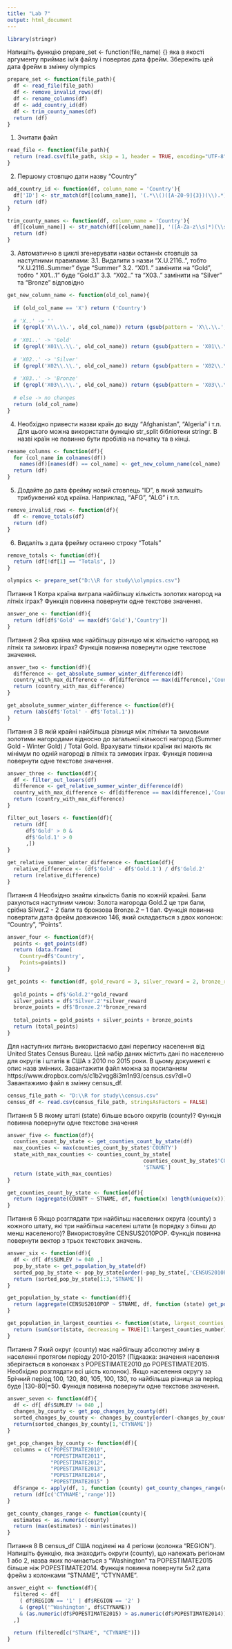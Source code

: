 ---
title: "Lab 7"
output: html_document
---

```{r}
library(stringr)
```
Напишіть функцію prepare_set <- function(file_name) {} яка в якості аргументу приймає ім’я файлу і повертає дата фрейм. Збережіть цей дата фрейм в змінну olympics
```{r}
prepare_set <- function(file_path){
  df <- read_file(file_path)
  df <- remove_invalid_rows(df)
  df <- rename_columns(df)
  df <- add_country_id(df)
  df <- trim_county_names(df)
  return (df)
}
```
1. Зчитати файл
```{r}
read_file <- function(file_path){
  return (read.csv(file_path, skip = 1, header = TRUE, encoding="UTF-8", stringsAsFactors = FALSE))
}
```
2. Першому стовпцю дати назву “Country”
```{r}
add_country_id <- function(df, column_name = 'Country'){
  df['ID'] <- str_match(df[[column_name]], '(.*\\()([A-Z0-9]{3})(\\).*)')[,3]
  return (df)
}
```

```{r}
trim_county_names <- function(df, column_name = 'Country'){
  df[[column_name]] <- str_match(df[[column_name]], '([A-Za-z\\s]*)(\\s\\(.*)')[,2]
  return (df)
}
```

3. Автоматично в циклі згенерувати назви останніх стовпців за наступними правилами:
3.1. Видалити з назви “X.U.2116..”, тобто “X.U.2116..Summer” буде “Summer”
3.2. “X01..” замінити на “Gold”, тобто “ X01...1” буде “Gold.1”
3.3. “X02..” та “X03..” замінити на “Silver” та “Bronze” відповідно
```{r}
get_new_column_name <- function(old_col_name){
   
  if (old_col_name == 'X') return ('Country')
  
  # 'X..' -> ''
  if (grepl('X\\.\\.', old_col_name)) return (gsub(pattern = 'X\\.\\.',replacement = '',x = old_col_name))
  
  # 'X01..' -> 'Gold'
  if (grepl('X01\\.\\.', old_col_name)) return (gsub(pattern = 'X01\\.\\.',replacement = 'Gold',x = old_col_name))
  
  # 'X02..' -> 'Silver'
  if (grepl('X02\\.\\.', old_col_name)) return (gsub(pattern = 'X02\\.\\.',replacement = 'Silver',x = old_col_name))
  
  # 'X03..' -> 'Bronze'
  if (grepl('X03\\.\\.', old_col_name)) return (gsub(pattern = 'X03\\.\\.',replacement = 'Bronze',x = old_col_name))
  
  # else -> no changes
  return (old_col_name)
}
```
4. Необхідно привести назви країн до виду "Afghanistan", "Algeria" і т.п. Для цього можна використати функцію str_split бібліотеки stringr. В назві країн не повинно бути пробілів на початку та в кінці.
```{r}
rename_columns <- function(df){
  for (col_name in colnames(df))
    names(df)[names(df) == col_name] <- get_new_column_name(col_name) 
  return (df)
}
```
5. Додайте до дата фрейму новий стовпець “ID”, в який запишіть трибуквений код країна. Наприклад, "AFG", "ALG" і т.п.
```{r}
remove_invalid_rows <- function(df){
  df <- remove_totals(df)
  return (df)
}
```
6. Видаліть з дата фрейму останню строку “Totals”
```{r}
remove_totals <- function(df){
  return (df[!df[1] == "Totals", ])
}
```

```{r}
olympics <- prepare_set("D:\\R for study\\olympics.csv")
```

Питання 1
Котра країна виграла найбільшу кількість золотих нагород на літніх іграх?
Функція повинна повернути одне текстове значення.
```{r}
answer_one <- function(df){
  return (df[df$'Gold' == max(df$'Gold'),'Country'])
}
```
Питання 2
Яка країна має найбільшу різницю між кількістю нагород на літніх та зимових іграх?
Функція повинна повернути одне текстове значення.
```{r}
answer_two <- function(df){
  difference <- get_absolute_summer_winter_difference(df)
  country_with_max_difference <- df[difference == max(difference),'Country']
  return (country_with_max_difference)
}

get_absolute_summer_winter_difference <- function(df){
  return (abs(df$'Total' - df$'Total.1'))
}
```
Питання 3
В якій крайні найбільша різниця між літніми та зимовими золотими нагородами відносно до загальної кількості нагород (Summer Gold - Winter Gold) / Total Gold.
Врахувати тільки країни які мають як мінімум по одній нагороді в літніх та зимових іграх.
Функція повинна повернути одне текстове значення.
```{r}
answer_three <- function(df){
  df <- filter_out_losers(df)
  difference <- get_relative_summer_winter_difference(df)
  country_with_max_difference <- df[difference == max(difference),'Country']
  return (country_with_max_difference)
}

filter_out_losers <- function(df){
  return (df[
      df$'Gold' > 0 & 
      df$'Gold.1' > 0
      ,])
}

get_relative_summer_winter_difference <- function(df){
  relative_difference <- (df$'Gold' - df$'Gold.1') / df$'Gold.2'
  return (relative_difference)
}
```
Питання 4
Необхідно знайти кількість балів по кожній крайні. Бали рахуються наступним чином: Золота нагорода Gold.2 це три бали, срібна Silver.2 - 2 бали та бронзова Bronze.2 – 1 бал.
Функція повинна повертати дата фрейм довжиною 146, який складається з двох колонок: "Country", "Points".
```{r}
answer_four <- function(df){
  points <- get_points(df)
  return (data.frame(
    Country=df$'Country',
    Points=points))
}

get_points <- function(df, gold_reward = 3, silver_reward = 2, bronze_reward = 1){
  
  gold_points = df$'Gold.2'*gold_reward
  silver_points = df$'Silver.2'*silver_reward
  bronze_points = df$'Bronze.2'*bronze_reward
  
  total_points = gold_points + silver_points + bronze_points
  return (total_points)
}
```
Для наступних питань використаємо дані перепису населення від United States Census Bureau. Цей набір даних містить дані по населенню для округів і штатів в США з 2010 по 2015 роки. В цьому документі є опис назв змінних.
Завантажити файл можна за посиланням https://www.dropbox.com/s/c1b2vqg8i3m1n93/census.csv?dl=0
Завантажимо файл в змінну census_df.
```{r}
census_file_path <- "D:\\R for study\\census.csv" 
census_df <- read.csv(census_file_path, stringsAsFactors = FALSE)
```
Питання 5
В якому штаті (state) більше всього округів (county)?
Функція повинна повернути одне текстове значення
```{r}
answer_five <- function(df){
  counties_count_by_state <- get_counties_count_by_state(df)
  max_counties <- max(counties_count_by_state$'COUNTY')
  state_with_max_counties <- counties_count_by_state[
                                            counties_count_by_state$'COUNTY' == max_counties,
                                            'STNAME']
  return (state_with_max_counties)
}

get_counties_count_by_state <- function(df){
  return (aggregate(COUNTY ~ STNAME, df, function(x) length(unique(x))))
}
```
Питання 6
Якщо розглядати три найбільш населених округа (county) з кожного штату, які три найбільш населені штати (в порядку з більш до менш населеного)?
Використовуйте CENSUS2010POP.
Функція повинна повернути вектор з трьох текстових значень.
```{r}
answer_six <- function(df){
  df <- df[ df$SUMLEV != 040 ,]
  pop_by_state <- get_population_by_state(df)
  sorted_pop_by_state <- pop_by_state[order(-pop_by_state[,'CENSUS2010POP']), ]
  return (sorted_pop_by_state[1:3,'STNAME'])
}

get_population_by_state <- function(df){
  return (aggregate(CENSUS2010POP ~ STNAME, df, function (state) get_population_in_largest_counties(state) ))
}

get_population_in_largest_counties <- function(state, largest_counties_number = 3){
  return (sum(sort(state, decreasing = TRUE)[1:largest_counties_number]))
}
```
Питання 7
Який округ (county) має найбільшу абсолютну зміну в населенні протягом періоду 2010-2015?
(Підказка: значення населення зберігається в колонках з POPESTIMATE2010 до POPESTIMATE2015. Необхідно розглядати всі шість колонок).
Якщо населення округу за 5річний період 100, 120, 80, 105, 100, 130, то найбільша різниця за період буде |130-80|=50.
Функція повинна повернути одне текстове значення.
```{r}
answer_seven <- function(df){
  df <- df[ df$SUMLEV != 040 ,]
  changes_by_county <- get_pop_changes_by_county(df)
  sorted_changes_by_county <- changes_by_county[order(-changes_by_county[,'range']), ]
  return(sorted_changes_by_county[1,'CTYNAME'])
}

get_pop_changes_by_county <- function(df){
  columns = c("POPESTIMATE2010",
              "POPESTIMATE2011",
              "POPESTIMATE2012",
              "POPESTIMATE2013",
              "POPESTIMATE2014",
              "POPESTIMATE2015" )
  df$range <- apply(df, 1, function (county) get_county_changes_range(county[columns]))
  return (df[c('CTYNAME','range')])
}

get_county_changes_range <- function(county){
  estimates <- as.numeric(county)
  return (max(estimates) - min(estimates))
}
```
Питання 8
В census_df США поділені на 4 регіони (колонка "REGION"). Напишіть функцію, яка знаходить округи (county), що належать регіонам 1 або 2, назва яких починається з "Washington" та POPESTIMATE2015 більше ніж POPESTIMATE2014.
Функція повинна повернути 5х2 дата фрейм з колонками "STNAME", "CTYNAME".
```{r}
answer_eight <- function(df){
  filtered <- df[
    ( df$REGION == '1' | df$REGION == '2' ) 
    & (grepl('^Washington', df$CTYNAME))
    & (as.numeric(df$POPESTIMATE2015) > as.numeric(df$POPESTIMATE2014))
  ,]
  
  return (filtered[c("STNAME", "CTYNAME")])
}
```
























